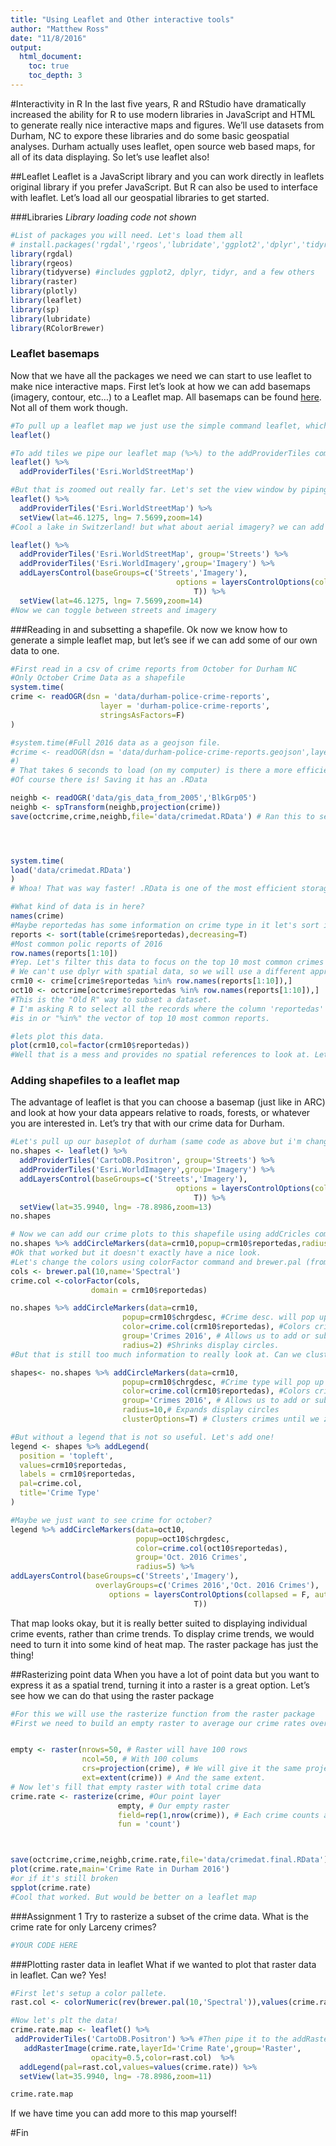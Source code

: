 ```yaml
---
title: "Using Leaflet and Other interactive tools"
author: "Matthew Ross"
date: "11/8/2016"
output: 
  html_document:
    toc: true
    toc_depth: 3
---
```


#Interactivity in R
In the last five years, R and RStudio have dramatically increased the ability for R to use modern libraries in JavaScript and HTML to generate really nice interactive maps and figures. We'll use datasets from Durham, NC to expore these libraries and do some basic geospatial analyses. Durham actually uses leaflet, open source web based maps, for all of its data displaying. So let's use leaflet also!

##Leaflet
Leaflet is a JavaScript library and you can work directly in leaflets original library if you prefer JavaScript. But R can also be used to interface with leaflet. Let's load all our geospatial libraries to get started.

###Libraries
*Library loading code not shown*
```r
#List of packages you will need. Let's load them all
# install.packages('rgdal','rgeos','lubridate','ggplot2','dplyr','tidyr','stringr','plotly','raster','leaflet','sp','RColorBrewer')
library(rgdal)
library(rgeos)
library(tidyverse) #includes ggplot2, dplyr, tidyr, and a few others
library(raster)
library(plotly)
library(leaflet)
library(sp)
library(lubridate)
library(RColorBrewer)

```

### Leaflet basemaps
Now that we have all the packages we need we can start to use leaflet to make nice interactive maps. First let's look at how we can add basemaps (imagery, contour, etc...) to a Leaflet map. All basemaps can be found [here](https://leaflet-extras.github.io/leaflet-providers/preview/). Not all of them work though. 

```r
#To pull up a leaflet map we just use the simple command leaflet, which brings up an empty space because we haven't given it a basemap yet. 
leaflet() 

#To add tiles we pipe our leaflet map (%>%) to the addProviderTiles command
leaflet() %>% 
  addProviderTiles('Esri.WorldStreetMap') 

#But that is zoomed out really far. Let's set the view window by piping this map to a setview command
leaflet() %>% 
  addProviderTiles('Esri.WorldStreetMap') %>%
  setView(lat=46.1275, lng= 7.5699,zoom=14)
#Cool a lake in Switzerland! but what about aerial imagery? we can add another basetile and toggle between it and street maps

leaflet() %>% 
  addProviderTiles('Esri.WorldStreetMap', group='Streets') %>%
  addProviderTiles('Esri.WorldImagery',group='Imagery') %>%
  addLayersControl(baseGroups=c('Streets','Imagery'),
                                     options = layersControlOptions(collapsed = F, autoZIndex =
                                         T)) %>% 
  setView(lat=46.1275, lng= 7.5699,zoom=14)
#Now we can toggle between streets and imagery

```

###Reading in and subsetting a shapefile. 
Ok now we know how to generate a simple leaflet map, but let's see if we can add some of our own data to one. 
```r

#First read in a csv of crime reports from October for Durham NC
#Only October Crime Data as a shapefile 
system.time(
crime <- readOGR(dsn = 'data/durham-police-crime-reports',
                    layer = 'durham-police-crime-reports',
                    stringsAsFactors=F)
)

#system.time(#Full 2016 data as a geojson file. 
#crime <- readOGR(dsn = 'data/durham-police-crime-reports.geojson',layer = "OGRGeoJSON",   stringsAsFactors = F)
#)
# That takes 6 seconds to load (on my computer) is there a more efficient way to load and write geospatial data?
#Of course there is! Saving it has an .RData 

neighb <- readOGR('data/gis_data_from_2005','BlkGrp05')
neighb <- spTransform(neighb,projection(crime))
save(octcrime,crime,neighb,file='data/crimedat.RData') # Ran this to setup program.




system.time(
load('data/crimedat.RData')
)
# Whoa! That was way faster! .RData is one of the most efficient storage algorithims for any kind of data.

#What kind of data is in here? 
names(crime)
#Maybe reportedas has some information on crime type in it let's sort it by most frequent incident
reports <- sort(table(crime$reportedas),decreasing=T)
#Most common polic reports of 2016
row.names(reports[1:10])
#Yep. Let's filter this data to focus on the top 10 most common crimes
# We can't use dplyr with spatial data, so we will use a different approach
crm10 <- crime[crime$reportedas %in% row.names(reports[1:10]),]
oct10 <- octcrime[octcrime$reportedas %in% row.names(reports[1:10]),]
#This is the "Old R" way to subset a dataset. 
# I'm asking R to select all the records where the column 'reportedas' has a value that
#is in or "%in%" the vector of top 10 most common reports. 

#lets plot this data. 
plot(crm10,col=factor(crm10$reportedas))
#Well that is a mess and provides no spatial references to look at. Let's use leaflet to make it better!
```


### Adding shapefiles to a leaflet map
The advantage of leaflet is that you can choose a basemap (just like in ARC) and look at how your data appears relative to roads, forests, or whatever you are interested in. Let's try that with our crime data for Durham. 
```r
#Let's pull up our baseplot of durham (same code as above but i'm changing the set view portion by googling durham lat long) and changing the basemap
no.shapes <- leaflet() %>% 
  addProviderTiles('CartoDB.Positron', group='Streets') %>%
  addProviderTiles('Esri.WorldImagery',group='Imagery') %>%
  addLayersControl(baseGroups=c('Streets','Imagery'),
                                     options = layersControlOptions(collapsed = F, autoZIndex =
                                         T)) %>% 
  setView(lat=35.9940, lng= -78.8986,zoom=13)
no.shapes

# Now we can add our crime plots to this shapefile using addCricles command
no.shapes %>% addCircleMarkers(data=crm10,popup=crm10$reportedas,radius=3) 
#Ok that worked but it doesn't exactly have a nice look. 
#Let's change the colors using colorFactor command and brewer.pal (from RColorBrewer)
cols <- brewer.pal(10,name='Spectral')
crime.col <-colorFactor(cols,
                  domain = crm10$reportedas)

no.shapes %>% addCircleMarkers(data=crm10,
                         popup=crm10$chrgdesc, #Crime desc. will pop up when user clicks on it
                         color=crime.col(crm10$reportedas), #Colors crimes based on color brewer
                         group='Crimes 2016', # Allows us to add or subtract groups later
                         radius=2) #Shrinks display circles.
#But that is still too much information to really look at. Can we cluster data? Yes!

shapes<- no.shapes %>% addCircleMarkers(data=crm10,
                         popup=crm10$chrgdesc, #Crime type will pop up when user clicks on it
                         color=crime.col(crm10$reportedas), #Colors crimes based on color brewer
                         group='Crimes 2016', # Allows us to add or subtract groups later
                         radius=10,# Expands display circles
                         clusterOptions=T) # Clusters crimes until we zoom into an appropriate level. 

#But without a legend that is not so useful. Let's add one!
legend <- shapes %>% addLegend(
  position = 'topleft',
  values=crm10$reportedas,
  labels = crm10$reportedas,
  pal=crime.col,
  title='Crime Type'
)

#Maybe we just want to see crime for october? 
legend %>% addCircleMarkers(data=oct10,
                            popup=oct10$chrgdesc,
                            color=crime.col(oct10$reportedas),
                            group='Oct. 2016 Crimes',
                            radius=5) %>%
addLayersControl(baseGroups=c('Streets','Imagery'),
                   overlayGroups=c('Crimes 2016','Oct. 2016 Crimes'),
                      options = layersControlOptions(collapsed = F, autoZIndex =
                                         T))

```

That map looks okay, but it is really better suited to displaying individual crime events, rather than crime trends. To display crime trends, we would need to turn it into some kind of heat map. The raster package has just the thing!

##Rasterizing point data
When you have a lot of point data but you want to express it as a spatial trend, turning it into a raster is a great option. Let's see how we can do that using the raster package
```r
#For this we will use the rasterize function from the raster package
#First we need to build an empty raster to average our crime rates over. Let's use a 2500 block resolution


empty <- raster(nrows=50, # Raster will have 100 rows
                ncol=50, # With 100 colums
                crs=projection(crime), # We will give it the same projection as our crime data
                ext=extent(crime)) # And the same extent. 
# Now let's fill that empty raster with total crime data
crime.rate <- rasterize(crime, #Our point layer
                        empty, # Our empty raster
                        field=rep(1,nrow(crime)), # Each crime counts as 1
                        fun = 'count')



save(octcrime,crime,neighb,crime.rate,file='data/crimedat.final.RData') # save final dataset
plot(crime.rate,main='Crime Rate in Durham 2016')
#or if it's still broken
spplot(crime.rate)
#Cool that worked. But would be better on a leaflet map
```

###Assignment 1
Try to rasterize a subset of the crime data. What is the crime rate for only Larceny crimes?
```r
#YOUR CODE HERE

```






###Plotting raster data in leaflet
What if we wanted to plot that raster data in leaflet. Can we? Yes!

```r


#First let's setup a color pallete.
rast.col <- colorNumeric(rev(brewer.pal(10,'Spectral')),values(crime.rate),na.color='transparent')

#Now let's plt the data!
crime.rate.map <- leaflet() %>%
 addProviderTiles('CartoDB.Positron') %>% #Then pipe it to the addRasterLayer command
   addRasterImage(crime.rate,layerId='Crime Rate',group='Raster',
                  opacity=0.5,color=rast.col)  %>%
  addLegend(pal=rast.col,values=values(crime.rate)) %>%
  setView(lat=35.9940, lng= -78.8986,zoom=11)

crime.rate.map
```

If we have time you can add more to this map yourself!

#Fin
